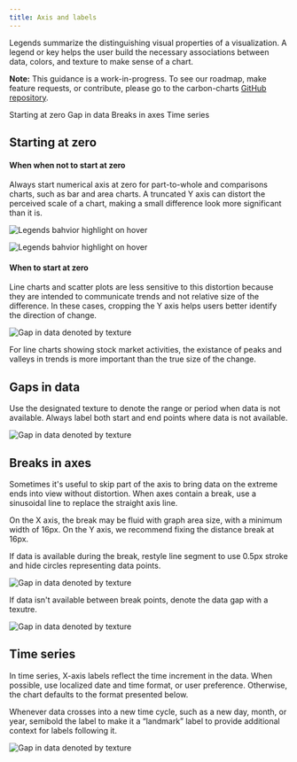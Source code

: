 ```yaml
---
title: Axis and labels
---
```


<PageDescription>

Legends summarize the distinguishing visual properties of a visualization. A legend or key helps the user build the necessary associations between data, colors, and texture to make sense of a chart.

</PageDescription>

<InlineNotification>

**Note:** This guidance is a work-in-progress. To see our roadmap, make feature requests, or contribute, please go to the carbon-charts [GitHub repository](https://github.com/carbon-design-system/carbon-charts).

</InlineNotification>

<AnchorLinks>

<AnchorLink>Starting at zero</AnchorLink>
<AnchorLink>Gap in data</AnchorLink>
<AnchorLink>Breaks in axes</AnchorLink>
<AnchorLink>Time series</AnchorLink>

</AnchorLinks>

## Starting at zero

#### When when not to start at zero

Always start numerical axis at zero for part-to-whole and comparisons charts, such as bar and area charts. A truncated Y axis can distort the perceived scale of a chart, making a small difference look more significant than it is.

<Row>
<Column  colLg={4} colMd={4} colSm={4}>
<DoDontExample type="do" caption="For bar charts, the numerical axis should start at zero.">

![Legends bahvior highlight on hover](images/axislabel-zero-a.png)

</DoDontExample>

</Column>
<Column  colLg={4} colMd={4} colSm={4}>

<DoDontExample type="dont" caption="When an axis starts at non-zero, percentage differences between bars are exaggerated.">

![Legends bahvior highlight on hover](images/axislabel-zero-b.png)

</DoDontExample>

</Column>
</Row>

#### When to start at zero

Line charts and scatter plots are less sensitive to this distortion because they are intended to communicate trends and not relative size of the difference. In these cases, cropping the Y axis helps users better identify the direction of change.

<Row>
<Column  colLg={8} colMd={4} colSm={4}>

![Gap in data denoted by texture](images/axislabel-zero-c.png)

<Caption>
  For line charts showing stock market activities, the existance of peaks and
  valleys in trends is more important than the true size of the change.
</Caption>

</Column>
</Row>

## Gaps in data

Use the designated texture to denote the range or period when data is not available. Always label both start and end points where data is not available.

<Row>
<Column  colLg={8} colMd={4} colSm={4}>

![Gap in data denoted by texture](images/axislabel-gap.png)

</Column>
</Row>

## Breaks in axes

Sometimes it's useful to skip part of the axis to bring data on the extreme ends into view without distortion. When axes contain a break, use a sinusoidal line to replace the straight axis line.

On the X axis, the break may be fluid with graph area size, with a minimum width of 16px. On the Y axis, we recommend fixing the distance break at 16px.

If data is available during the break, restyle line segment to use 0.5px stroke and hide circles representing data points.

<Row>
<Column  colLg={8} colMd={4} colSm={4}>

![Gap in data denoted by texture](images/axislabel-break-1.png)

</Column>
</Row>

If data isn't available between break points, denote the data gap with a texutre.

<Row>
<Column  colLg={8} colMd={4} colSm={4}>

![Gap in data denoted by texture](images/axislabel-break-2.png)

</Column>
</Row>

## Time series

In time series, X-axis labels reflect the time increment in the data. When possible, use localized date and time format, or user preference. Otherwise, the chart defaults to the format presented below.

Whenever data crosses into a new time cycle, such as a new day, month, or year, semibold the label to make it a “landmark” label to provide additional context for labels following it.

<Row>
<Column  colLg={12} colMd={4} colSm={4}>

![Gap in data denoted by texture](images/axislabel-timeseries.png)

</Column>
</Row>
